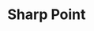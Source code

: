 
# Sharp Point

<ProjectDetails
  region="Crownlands"
  house="House Bar Emmon"
  type="Castle"
  status="Not Started"
  warp="/warp sharppoint"
  projectLead=""
  dateStarted="Invalid Date"
  dateCompleted="Invalid Date"
/>
